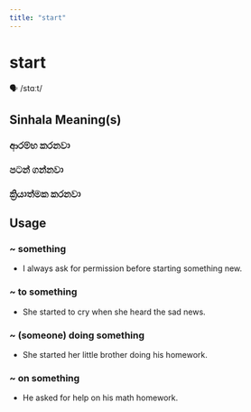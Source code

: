 ```yaml
---
title: "start"
---
```


# start

🗣️ /stɑːt/

## Sinhala Meaning(s)

### ආරම්භ කරනවා
### පටන් ගන්නවා
### ක්‍රියාත්මක කරනවා

## Usage

### ~ something

- I always ask for permission before starting something new. 


### ~ to something

- She started to cry when she heard the sad news.


### ~ (someone) doing something

- She started her little brother doing his homework.


### ~ on something

- He asked for help on his math homework.

